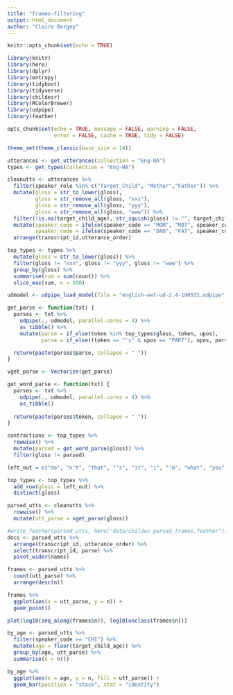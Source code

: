 ```yaml
---
title: "frames-filtering"
output: html_document
author: "Claire Bergey"
---
```


```r
knitr::opts_chunk$set(echo = TRUE)

library(knitr)
library(here)
library(dplyr)
library(entropy)
library(tidyboot)
library(tidyverse)
library(childesr)
library(RColorBrewer)
library(udpipe)
library(feather)

opts_chunk$set(echo = TRUE, message = FALSE, warning = FALSE, 
               error = FALSE, cache = TRUE, tidy = FALSE)

theme_set(theme_classic(base_size = 14))
```

```r
utterances <- get_utterances(collection = "Eng-NA")
types <- get_types(collection = "Eng-NA") 

cleanutts <- utterances %>%
  filter(speaker_role %in% c("Target_Child", "Mother","Father")) %>%
  mutate(gloss = str_to_lower(gloss),
         gloss = str_remove_all(gloss, "xxx"),
         gloss = str_remove_all(gloss, "yyy"),
         gloss = str_remove_all(gloss, "www")) %>%
  filter(!is.na(target_child_age), str_squish(gloss) != "", target_child_age <= 60) %>%
  mutate(speaker_code = ifelse(speaker_code == "MOM", "MOT", speaker_code),
         speaker_code = ifelse(speaker_code == "DAD", "FAT", speaker_code)) %>%
  arrange(transcript_id,utterance_order)

top_types <- types %>%
  mutate(gloss = str_to_lower(gloss)) %>%
  filter(gloss != "xxx", gloss != "yyy", gloss != "www") %>%
  group_by(gloss) %>%
  summarise(sum = sum(count)) %>%
  slice_max(sum, n = 100)
```

```r
udmodel <- udpipe_load_model(file = "english-ewt-ud-2.4-190531.udpipe")

get_parse <- function(txt) {
  parses <- txt %>%
    udpipe(., udmodel, parallel.cores = 4) %>%
    as_tibble() %>%
    mutate(parse = if_else(token %in% top_types$gloss, token, upos),
           parse = if_else((token == "'s" & upos == "PART"), upos, parse))

  return(paste(parses$parse, collapse = " "))
}

vget_parse <- Vectorize(get_parse)

get_word_parse <- function(txt) {
  parses <- txt %>%
    udpipe(., udmodel, parallel.cores = 4) %>%
    as_tibble()
  
  return(paste(parses$token, collapse = " "))
}

contractions <- top_types %>%
  rowwise() %>%
  mutate(parsed = get_word_parse(gloss)) %>%
  filter(gloss != parsed)

left_out = c("do", "n't", "that", "'s", "it", "i", "'m", "what", "you", "'re", "let", "he")

top_types <- top_types %>%
  add_row(gloss = left_out) %>%
  distinct(gloss)

```

```r
parsed_utts <- cleanutts %>%
  rowwise() %>%
  mutate(utt_parse = vget_parse(gloss))
```

```r
#write_feather(parsed_utts, here("data/childes_parsed_frames.feather"))
docs <- parsed_utts %>%
  arrange(transcript_id, utterance_order) %>%
  select(transcript_id, parse) %>%
  pivot_wider(names)
```

```r
frames <- parsed_utts %>%
  count(utt_parse) %>%
  arrange(desc(n))

frames %>%
  ggplot(aes(x = utt_parse, y = n)) +
  geom_point()

plot(log10(seq_along(frames$n)), log10(unclass(frames$n)))

```

```r
by_age <- parsed_utts %>%
  filter(speaker_code == "CHI") %>%
  mutate(age = floor(target_child_age)) %>%
  group_by(age, utt_parse) %>%
  summarise(n = n())

by_age %>%
  ggplot(aes(x = age, y = n, fill = utt_parse)) +
  geom_bar(position = "stack", stat = "identity")

```